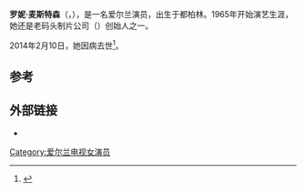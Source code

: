 {{Infobox person
| name         = 罗妮·麦斯特森
| image        = Ronnie masterson 2005.jpg
| imagesize    = 200px
| caption      = 2005年的罗妮·麦斯特森
| birth_name   = 
| birth_date   = {{Birth date|1926|04|04|df=yes}}
| birth_place  = [[爱尔兰|爱尔兰]][[都柏林|都柏林]]
| death_date   = {{Death date and age|2014|02|10|1926|04|04|df=yes}}
| death_place  = 
| other_names  = 
| alma_mater   = 
| occupation   = 演员
| spouse       = {{Marriage|[[Ray_McAnally|Ray McAnally]]|1951|1989}}
| children     = 4
| relatives    = 
| website      = 
| years_active = 1965–2014
}}
'''罗妮·麦斯特森'''（{{lang-en|Ronnie Masterson}}，{{bd|1926年|4月4日|2014年|2月10日|catIdx=Masterson}}），是一名爱尔兰演员，出生于都柏林。1965年开始演艺生涯，她还是老码头制片公司（{{lang|en|Old Quay Productions}}）创始人之一。

2014年2月10日，她因病去世<ref>{{Cite web|url=http://www.rte.ie/news/player/2014/0211/20523584-actress-ronnie-masterson-dies-aged-87/|title=Actress Ronnie Masterson dies aged 87|date=11 February 2014|publisher=[[Raidió_Teilifís_Éireann|RTÉ]]|accessdate=11 February 2014|archive-date=2020-03-27|archive-url=https://web.archive.org/web/20200327182953/https://www.rte.ie/news/player/2014/0211/20523584-actress-ronnie-masterson-dies-aged-87/|dead-url=no}}</ref>。

==参考==
{{Reflist}}

==外部链接==
* {{IMDb name|0557756}}

{{DEFAULTSORT:Masterson, Ronnie}}

[[Category:爱尔兰电视女演员|Category:爱尔兰电视女演员]]